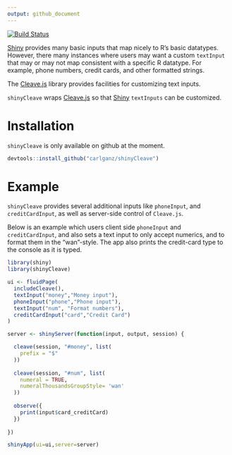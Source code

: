 ```yaml
---
output: github_document
---
```


<!-- README.md is generated from README.Rmd. Please edit that file -->

[![Build Status](https://travis-ci.org/carlganz/shinyCleave.svg?branch=master)](https://travis-ci.org/carlganz/shinyCleave)

[Shiny](https://github.com/rstudio/shiny) provides many basic inputs that map nicely to R's basic datatypes. However, there many instances where users may want a custom `textInput` that may or may not map consistent with a specific R datatype. For example, phone numbers, credit cards, and other formatted strings.

The [Cleave.js](https://github.com/nosir/cleave.js) library provides facilities for customizing text inputs. 

`shinyCleave` wraps [Cleave.js](https://github.com/nosir/cleave.js) so that [Shiny](https://github.com/rstudio/shiny) `textInputs` can be customized.

# Installation

`shinyCleave` is only available on github at the moment.

```R
devtools::install_github("carlganz/shinyCleave")
```

# Example

`shinyCleave` provides several additional inputs like `phoneInput`, and `creditCardInput`, as well as server-side control of `Cleave.js`.

Below is an example which users client side `phoneInput` and `creditCardInput`, and also sets a text input to only accept numerics, and to format them in the "wan"-style. The app also prints the credit-card type to the console as it is typed.

```R
library(shiny)
library(shinyCleave)

ui <- fluidPage(
  includeCleave(),
  textInput("money","Money input"),
  phoneInput("phone","Phone input"),
  textInput("num", "Format numbers"),
  creditCardInput("card","Credit Card")
)

server <- shinyServer(function(input, output, session) {

  cleave(session, "#money", list(
    prefix = "$"
  ))
  
  cleave(session, "#num", list(
    numeral = TRUE,
    numeralThousandsGroupStyle= 'wan'
  ))
  
  observe({
    print(input$card_creditCard)
  })
  
})

shinyApp(ui=ui,server=server)

```